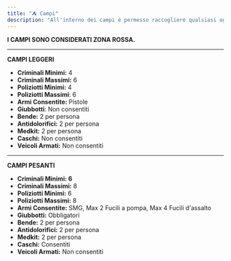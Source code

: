 ```yaml
---
title: "⛺ Campi"
description: "All'interno dei campi è permesso raccogliere qualsiasi oggetto."
---
```


**I CAMPI SONO CONSIDERATI ZONA ROSSA.**

---

**CAMPI LEGGERI**

- **Criminali Minimi:** 4&#x20;
- **Criminali Massimi:** 6&#x20;
- **Poliziotti Minimi:** 4
- **Poliziotti Massimi**: 6
- **Armi Consentite:** Pistole
- **Giubbotti**: Non consentiti
- **Bende:** 2 per persona
- **Antidolorifici:** 2 per persona
- **Medkit:** 2 per persona
- **Caschi:** Non consentiti
- **Veicoli Armati:** Non consentiti

---

**CAMPI PESANTI**

- **Criminali Minimi: 6**&#x20;
- **Criminali Massimi:** 8
- **Poliziotti Minimi:** 6
- **Poliziotti Massimi:** 8
- **Armi Consentite:** SMG, Max 2 Fucili a pompa, Max 4 Fucili d'assalto
- **Giubbotti:** Obbligatori
- **Bende:** 2 per persona
- **Antidolorifici:** 2 per persona
- **Medkit:** 2 per persona
- **Caschi:** Consentiti
- **Veicoli Armati:** Non consentiti

